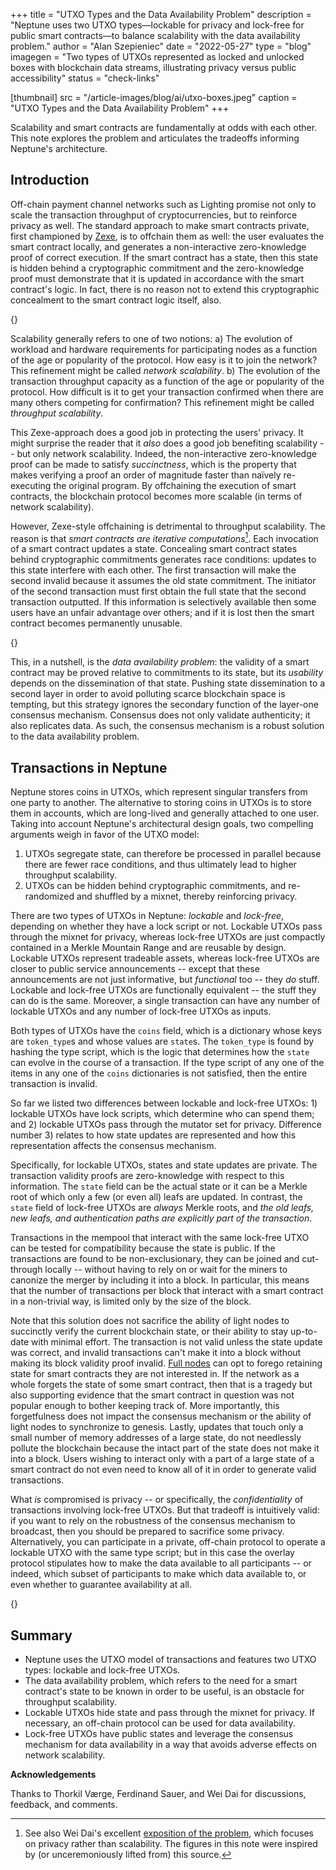 +++
title = "UTXO Types and the Data Availability Problem"
description = "Neptune uses two UTXO types—lockable for privacy and lock-free for public smart contracts—to balance scalability with the data availability problem."
author = "Alan Szepieniec"
date = "2022-05-27"
type = "blog"
imagegen = "Two types of UTXOs represented as locked and unlocked boxes with blockchain data streams, illustrating privacy versus public accessibility"
status = "check-links"

[thumbnail]
src = "/article-images/blog/ai/utxo-boxes.jpeg"
caption = "UTXO Types and the Data Availability Problem"
+++


Scalability and smart contracts are fundamentally at odds with each other. This note explores the problem and articulates the tradeoffs informing Neptune's architecture.

## Introduction

Off-chain payment channel networks such as Lighting promise not only to scale the transaction throughput of cryptocurrencies, but to reinforce privacy as well. The standard approach to make smart contracts private, first championed by [Zexe](https://eprint.iacr.org/2018/962.pdf), is to offchain them as well: the user evaluates the smart contract locally, and generates a non-interactive zero-knowledge proof of correct execution. If the smart contract has a state, then this state is hidden behind a cryptographic commitment and the zero-knowledge proof must demonstrate that it is updated in accordance with the smart contract's logic. In fact, there is no reason not to extend this cryptographic concealment to the smart contract logic itself, also.

{<ArticleImage src="/article-images/blog/zexe-style.svg" type="table" centered={true} alt="Zexe-style off-chain smart contracts" />}

Scalability generally refers to one of two notions:
 a) The evolution of workload and hardware requirements for participating nodes as a function of the age or popularity of the protocol. How easy is it to join the network? This refinement might be called *network scalability*.
 b) The evolution of the transaction throughput capacity as a function of the age or popularity of the protocol. How difficult is it to get your transaction confirmed when there are many others competing for confirmation? This refinement might be called *throughput scalability*.

This Zexe-approach does a good job in protecting the users' privacy. It might surprise the reader that it *also* does a good job benefiting scalability -- but only network scalability. Indeed, the non-interactive zero-knowledge proof can be made to satisfy *succinctness*, which is the property that makes verifying a proof an order of magnitude faster than naïvely re-executing the original program. By offchaining the execution of smart contracts, the blockchain protocol becomes more scalable (in terms of network scalability).

However, Zexe-style offchaining is detrimental to throughput scalability. The reason is that *smart contracts are iterative computations*[^1]. Each invocation of a smart contract updates a state. Concealing smart contract states behind cryptographic commitments generates race conditions: updates to this state interfere with each other. The first transaction will make the second invalid because it assumes the old state commitment. The initiator of the second transaction must first obtain the full state that the second transaction outputted. If this information is selectively available then some users have an unfair advantage over others; and if it is lost then the smart contract becomes permanently unusable.

{<ArticleImage src="/article-images/blog/iterative-functions.svg" type="table" centered={true} alt="Iterative smart contract functions" />}

This, in a nutshell, is the *data availability problem*: the validity of a smart contract may be proved relative to commitments to its state, but its *usability* depends on the dissemination of that state. Pushing state dissemination to a second layer in order to avoid polluting scarce blockchain space is tempting, but this strategy ignores the secondary function of the layer-one consensus mechanism. Consensus does not only validate authenticity; it also replicates data. As such, the consensus mechanism is a robust solution to the data availability problem.

## Transactions in Neptune

Neptune stores coins in UTXOs, which represent singular transfers from one party to another. The alternative to storing coins in UTXOs is to store them in accounts, which are long-lived and generally attached to one user. Taking into account Neptune's architectural design goals, two compelling arguments weigh in favor of the UTXO model:
 1. UTXOs segregate state, can therefore be processed in parallel because there are fewer race conditions, and thus ultimately lead to higher throughput scalability.
 2. UTXOs can be hidden behind cryptographic commitments, and re-randomized and shuffled by a mixnet, thereby reinforcing privacy.

There are two types of UTXOs in Neptune: *lockable* and *lock-free*, depending on whether they have a lock script or not. Lockable UTXOs pass through the mixnet for privacy, whereas lock-free UTXOs are just compactly contained in a Merkle Mountain Range and are reusable by design. Lockable UTXOs represent tradeable assets, whereas lock-free UTXOs are closer to public service announcements -- except that these announcements are not just informative, but *functional* too -- they *do* stuff. Lockable and lock-free UTXOs are functionally equivalent -- the stuff they can do is the same. Moreover, a single transaction can have any number of lockable UTXOs and any number of lock-free UTXOs as inputs.

Both types of UTXOs have the `coins` field, which is a dictionary whose keys are `token_type`s and whose values are `state`s. The `token_type` is found by hashing the type script, which is the logic that determines how the `state` can evolve in the course of a transaction. If the type script of any one of the items in any one of the `coins` dictionaries is not satisfied, then the entire transaction is invalid. 

So far we listed two differences between lockable and lock-free UTXOs: 1) lockable UTXOs have lock scripts, which determine who can spend them; and 2) lockable UTXOs pass through the mutator set for privacy. Difference number 3) relates to how state updates are represented and how this representation affects the consensus mechanism.

Specifically, for lockable UTXOs, states and state updates are private. The transaction validity proofs are zero-knowledge with respect to this information. The `state` field can be the actual state or it can be a Merkle root of which only a few (or even all) leafs are updated. In contrast, the `state` field of lock-free UTXOs are *always* Merkle roots, and *the old leafs, new leafs, and authentication paths are explicitly part of the transaction*.

Transactions in the mempool that interact with the same lock-free UTXO can be tested for compatibility because the state is public. If the transactions are found to be non-exclusionary, they can be joined and cut-through locally -- without having to rely on or wait for the miners to canonize the merger by including it into a block. In particular, this means that the number of transactions per block that interact with a smart contract in a non-trivial way, is limited only by the size of the block.

Note that this solution does not sacrifice the ability of light nodes to succinctly verify the current blockchain state, or their ability to stay up-to-date with minimal effort. The transaction is not valid unless the state update was correct, and invalid transactions can't make it into a block without making its block validity proof invalid. [Full nodes](/articles/storage-node-types) can opt to forego retaining state for smart contracts they are not interested in. If the network as a whole forgets the state of some smart contract, then that is a tragedy but also supporting evidence that the smart contract in question was not popular enough to bother keeping track of. More importantly, this forgetfulness does not impact the consensus mechanism or the ability of light nodes to synchronize to genesis. Lastly, updates that touch only a small number of memory addresses of a large state, do not needlessly pollute the blockchain because the intact part of the state does not make it into a block. Users wishing to interact only with a part of a large state of a smart contract do not even need to know all of it in order to generate valid transactions.

What *is* compromised is privacy -- or specifically, the *confidentiality* of transactions involving lock-free UTXOs. But that tradeoff is intuitively valid: if you want to rely on the robustness of the consensus mechanism to broadcast, then you should be prepared to sacrifice some privacy. Alternatively, you can participate in a private, off-chain protocol to operate a lockable UTXO with the same type script; but in this case the overlay protocol stipulates how to make the data available to all participants -- or indeed, which subset of participants to make which data available to, or even whether to guarantee availability at all.

{<ArticleImage src="/article-images/blog/public-lock-free.svg" type="table" centered={true} alt="Public lock-free UTXOs" />}

## Summary

 - Neptune uses the UTXO model of transactions and features two UTXO types: lockable and lock-free UTXOs.
 - The data availability problem, which refers to the need for a smart contract's state to be known in order to be useful, is an obstacle for throughput scalability.
 - Lockable UTXOs hide state and pass through the mixnet for privacy. If necessary, an off-chain protocol can be used for data availability.
 - Lock-free UTXOs have public states and leverage the consensus mechanism for data availability in a way that avoids adverse effects on network scalability.

**Acknowledgements**

Thanks to Thorkil Værge, Ferdinand Sauer, and Wei Dai for discussions, feedback, and comments.

[^1]: See also Wei Dai's excellent [exposition of the problem](https://wdai.us/posts/navigating-privacy/), which focuses on privacy rather than scalability. The figures in this note were inspired by (or unceremoniously lifted from) this source.
